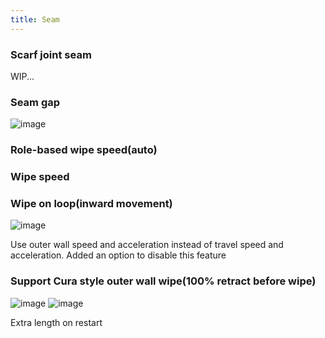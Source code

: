 ```yaml
---
title: Seam
---
```


### Scarf joint seam
WIP...

### Seam gap
![image](https://user-images.githubusercontent.com/103989404/215331359-236874c9-ca91-4dd4-b969-3cefc70ebe1b.png)

### Role-based wipe speed(auto)
### Wipe speed
### Wipe on loop(inward movement)
![image](https://user-images.githubusercontent.com/103989404/215334479-2687c518-1931-46a9-a363-7ae57a0aecf6.png)

Use outer wall speed and acceleration instead of travel speed and acceleration.
Added an option to disable this feature
### Support Cura style outer wall wipe(100% retract before wipe)
![image](https://user-images.githubusercontent.com/103989404/215334900-97c75010-4752-45f1-a57c-f0b723a8cb3f.png)
![image](https://user-images.githubusercontent.com/103989404/215335212-3253061d-bb7b-4853-a86c-10ff54cc8df5.png)

Extra length on restart
